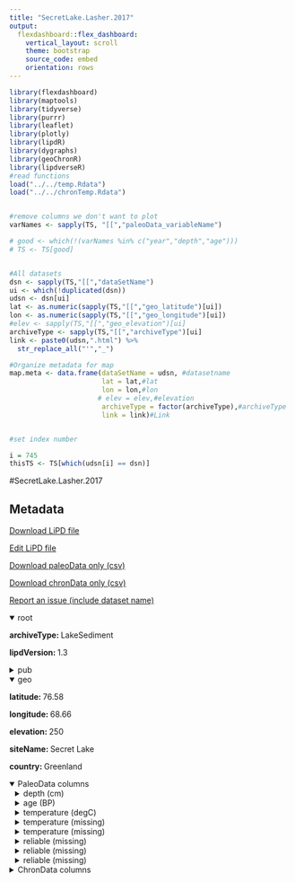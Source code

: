 ```yaml
---
title: "SecretLake.Lasher.2017"
output: 
  flexdashboard::flex_dashboard:
    vertical_layout: scroll
    theme: bootstrap
    source_code: embed
    orientation: rows
---
```


```r
library(flexdashboard)
library(maptools)
library(tidyverse)
library(purrr)
library(leaflet)
library(plotly)
library(lipdR)
library(dygraphs)
library(geoChronR)
library(lipdverseR)
#read functions
load("../../temp.Rdata")
load("../../chronTemp.Rdata")


#remove columns we don't want to plot
varNames <- sapply(TS, "[[","paleoData_variableName")

# good <- which(!(varNames %in% c("year","depth","age")))
# TS <- TS[good]


#All datasets
dsn <- sapply(TS,"[[","dataSetName")
ui <- which(!duplicated(dsn))
udsn <- dsn[ui]
lat <- as.numeric(sapply(TS,"[[","geo_latitude")[ui])
lon <- as.numeric(sapply(TS,"[[","geo_longitude")[ui])
#elev <- sapply(TS,"[[","geo_elevation")[ui]
archiveType <- sapply(TS,"[[","archiveType")[ui]
link <- paste0(udsn,".html") %>% 
  str_replace_all("'","_")

#Organize metadata for map
map.meta <- data.frame(dataSetName = udsn, #datasetname
                       lat = lat,#lat
                       lon = lon,#lon
                      # elev = elev,#elevation
                       archiveType = factor(archiveType),#archiveType
                       link = link)#Link


#set index number

i = 745
thisTS <- TS[which(udsn[i] == dsn)]
```
#SecretLake.Lasher.2017

Metadata {.sidebar}
-------------------------------------
[Download LiPD file](SecretLake.Lasher.2017.lpd)
            

[Edit LiPD file](http://lipd.net/playground?source=http://lipdverse.org/globalHolocene/0_25_5/SecretLake.Lasher.2017.lpd)
            

[Download paleoData only (csv)](SecretLake.Lasher.2017.csv)
            

[Download chronData only (csv)](SecretLake.Lasher.2017-chron.csv)
            

[Report an issue (include dataset name)](https://github.com/nickmckay/LiPDverse/issues)

<details open style="margin-left: 0px">
<summary>root</summary>
<p style="margin-left: 0px"><strong>archiveType: </strong>LakeSediment
<p style="margin-left: 0px"><strong>lipdVersion: </strong>1.3
</details>
<details>
<summary>pub</summary>
<details style="margin-left: 10px">
<summary>pub1</summary>
<p style="margin-left: 10px"><strong>author: </strong>list(list(name = "Lasher, G. Everett"), list(name = "Axford, Yarrow"), list(name = "McFarlin, Jamie M."), list(name = "Kelly, Meredith A."), list(name = "Osterberg, Erich C."), list(name = "Berkelhammer, Max B."))
<p style="margin-left: 10px"><strong>journal: </strong>Quaternary Science Reviews
<p style="margin-left: 10px"><strong>volume: </strong>170
<p style="margin-left: 10px"><strong>title: </strong>Holocene temperatures and isotopes of precipitation in Northwest Greenland recorded in lacustrine organic materials
</details>
<details style="margin-left: 10px">
<summary>pub2</summary>
<p style="margin-left: 10px"><strong>author: </strong>list(list(name = NA))
</details>
</details>
<details open style="margin-left: 0px">
<summary>geo</summary>
<p style="margin-left: 0px"><strong>latitude: </strong>76.58
<p style="margin-left: 0px"><strong>longitude: </strong>68.66
<p style="margin-left: 0px"><strong>elevation: </strong>250
<p style="margin-left: 0px"><strong>siteName: </strong>Secret Lake
<p style="margin-left: 0px"><strong>country: </strong>Greenland
</details>
<details open>
<summary>PaleoData columns</summary>
<details style="margin-left: 10px">
<summary>depth (cm)</summary>
<p style="margin-left: 10px"><strong>TSid: </strong>RqgNJwsC0Ig
<p style="margin-left: 10px"><strong>variableName: </strong>depth
<p style="margin-left: 10px"><strong>units: </strong>cm
</details>
<details style="margin-left: 10px">
<summary>age (BP)</summary>
<p style="margin-left: 10px"><strong>TSid: </strong>Rxv8XgxGs71
<p style="margin-left: 10px"><strong>variableName: </strong>age
<p style="margin-left: 10px"><strong>units: </strong>BP
</details>
<details style="margin-left: 10px">
<summary>temperature (degC)</summary>
<p style="margin-left: 10px"><strong>TSid: </strong>Rv85dcUllsQ
<p style="margin-left: 10px"><strong>variableName: </strong>temperature
<p style="margin-left: 10px"><strong>units: </strong>degC
<p style="margin-left: 10px"><strong>useInGlobalTemperatureAnalysis: </strong>TRUE
<details>
<summary>interpretation</summary>
<details style="margin-left: 20px">
<summary>1</summary>
<p style="margin-left: 20px"><strong>direction: </strong>positive
<p style="margin-left: 20px"><strong>scope: </strong>climate
<p style="margin-left: 20px"><strong>seasonality: </strong>summer and early autumn
<p style="margin-left: 20px"><strong>variable: </strong>T
</details>
</details>
</details>
<details style="margin-left: 10px">
<summary>temperature (missing)</summary>
<p style="margin-left: 10px"><strong>TSid: </strong>R2xzsjjS5NO
<p style="margin-left: 10px"><strong>variableName: </strong>temperature
<p style="margin-left: 10px"><strong>units: </strong>missing
<p style="margin-left: 10px"><strong>useInGlobalTemperatureAnalysis: </strong>FALSE
<details>
<summary>interpretation</summary>
<details style="margin-left: 20px">
<summary>1</summary>
<p style="margin-left: 20px"><strong>direction: </strong>positive
<p style="margin-left: 20px"><strong>scope: </strong>climate
<p style="margin-left: 20px"><strong>seasonality: </strong>summer and early autumn
<p style="margin-left: 20px"><strong>variable: </strong>T
</details>
</details>
</details>
<details style="margin-left: 10px">
<summary>temperature (missing)</summary>
<p style="margin-left: 10px"><strong>TSid: </strong>RlJqSsmhI8R
<p style="margin-left: 10px"><strong>variableName: </strong>temperature
<p style="margin-left: 10px"><strong>units: </strong>missing
<p style="margin-left: 10px"><strong>useInGlobalTemperatureAnalysis: </strong>FALSE
<details>
<summary>interpretation</summary>
<details style="margin-left: 20px">
<summary>1</summary>
<p style="margin-left: 20px"><strong>direction: </strong>positive
<p style="margin-left: 20px"><strong>scope: </strong>climate
<p style="margin-left: 20px"><strong>seasonality: </strong>summer and early autumn
<p style="margin-left: 20px"><strong>variable: </strong>T
</details>
</details>
</details>
<details style="margin-left: 10px">
<summary>reliable (missing)</summary>
<p style="margin-left: 10px"><strong>TSid: </strong>RWMAymx3qkC
<p style="margin-left: 10px"><strong>variableName: </strong>reliable
<p style="margin-left: 10px"><strong>units: </strong>missing
<p style="margin-left: 10px"><strong>useInGlobalTemperatureAnalysis: </strong>FALSE
</details>
<details style="margin-left: 10px">
<summary>reliable (missing)</summary>
<p style="margin-left: 10px"><strong>TSid: </strong>RSwtVMZQfka
<p style="margin-left: 10px"><strong>variableName: </strong>reliable
<p style="margin-left: 10px"><strong>units: </strong>missing
<p style="margin-left: 10px"><strong>useInGlobalTemperatureAnalysis: </strong>FALSE
</details>
<details style="margin-left: 10px">
<summary>reliable (missing)</summary>
<p style="margin-left: 10px"><strong>TSid: </strong>RowqSw7ZhIe
<p style="margin-left: 10px"><strong>variableName: </strong>reliable
<p style="margin-left: 10px"><strong>units: </strong>missing
<p style="margin-left: 10px"><strong>useInGlobalTemperatureAnalysis: </strong>FALSE
</details>
<details>
<summary>ChronData columns</summary>
<details style="margin-left: 10px">
<summary>OriginalDateID ()</summary>
<p style="margin-left: 10px"><strong>TSid: </strong>RztJOwzPvuO
<p style="margin-left: 10px"><strong>variableName: </strong>OriginalDateID
</details>
<details style="margin-left: 10px">
<summary>TopDepthofDate (cm)</summary>
<p style="margin-left: 10px"><strong>TSid: </strong>REUsOxESrax
<p style="margin-left: 10px"><strong>variableName: </strong>TopDepthofDate
<p style="margin-left: 10px"><strong>units: </strong>cm
</details>
<details style="margin-left: 10px">
<summary>BottomDepthofDate (cm)</summary>
<p style="margin-left: 10px"><strong>TSid: </strong>RnodG6mcBAH
<p style="margin-left: 10px"><strong>variableName: </strong>BottomDepthofDate
<p style="margin-left: 10px"><strong>units: </strong>cm
</details>
<details style="margin-left: 10px">
<summary>DateType ()</summary>
<p style="margin-left: 10px"><strong>TSid: </strong>R07tL0TNgJj
<p style="margin-left: 10px"><strong>variableName: </strong>DateType
</details>
<details style="margin-left: 10px">
<summary>DateBP ()</summary>
<p style="margin-left: 10px"><strong>TSid: </strong>RM0UpHROAQd
<p style="margin-left: 10px"><strong>variableName: </strong>DateBP
</details>
<details style="margin-left: 10px">
<summary>Uncertaintyplus ()</summary>
<p style="margin-left: 10px"><strong>TSid: </strong>Rux8mobWwL0
<p style="margin-left: 10px"><strong>variableName: </strong>Uncertaintyplus
</details>
<details style="margin-left: 10px">
<summary>Uncertaintyminus ()</summary>
<p style="margin-left: 10px"><strong>TSid: </strong>RzKzz7FNvhU
<p style="margin-left: 10px"><strong>variableName: </strong>Uncertaintyminus
</details>
<details style="margin-left: 10px">
<summary>IncludeYN ()</summary>
<p style="margin-left: 10px"><strong>TSid: </strong>RbGUPwRofKC
<p style="margin-left: 10px"><strong>variableName: </strong>IncludeYN
</details>
<details style="margin-left: 10px">
<summary>AdditionalNotes ()</summary>
<p style="margin-left: 10px"><strong>TSid: </strong>R7nzrL1oMPj
<p style="margin-left: 10px"><strong>variableName: </strong>AdditionalNotes
</details>

Row {.tabset .tabset-fade}
-----------------------------------------------------------------------

### Sitemap

```r
  map.meta.split <- split(map.meta, map.meta$archiveType)


factpal <- colorFactor("Paired",map.meta$archiveType)
buff <- 15
l <- leaflet() %>% 
  addTiles() %>% 
  fitBounds(map.meta$lon[i]-buff,map.meta$lat[i]-buff,map.meta$lon[i]+buff,map.meta$lat[i]+buff)
  

  
  
names(map.meta.split) %>%
  purrr::walk( function(df) {
    l <<- l %>%
      addMarkers(data=map.meta.split[[df]],
                 lng=~lon, lat=~lat,
                 label=~as.character(archiveType),
                 popup=~paste(str_c('Dataset: <a href="',link,'">',dataSetName,'</a>'),
                                 # str_c("Elevation: ",elev),
                                  str_c("Archive Type: ",archiveType),
                                  sep = "<br>"),
                 group = df,
                 clusterOptions = markerClusterOptions(removeOutsideVisibleBounds = F),
                 labelOptions = labelOptions(noHide = F,
                                             direction = 'auto'))
  })

l %>%
  addLayersControl(position = "bottomleft",
    overlayGroups = names(map.meta.split),
    options = layersControlOptions(collapsed = FALSE,
                                   opacity = 0.8)
  )
```

### Search the LiPDverse (Beta! doesn't work well yet)
```r
#Add google search bar
htmltools::includeHTML("../../googleSearchChunk.html")
```


Row {.tabset .tabset-fade}
-----------------------------------------------------------------------

### temperature (degC)
```r
plotCol(thisTS,ind = 3)
```

### temperature (missing)
```r
plotCol(thisTS,ind = 5)
```

### temperature (missing)
```r
plotCol(thisTS,ind = 7)
```

### reliable (missing)
```r
plotCol(thisTS,ind = 4)
```

### reliable (missing)
```r
plotCol(thisTS,ind = 6)
```

### reliable (missing)
```r
plotCol(thisTS,ind = 8)
```

Row {.tabset .tabset-fade}
-----------------------------------------------------------------------

### OriginalDateID ()
```r
plotCol(chronTS,ind = 1)
```

### TopDepthofDate (cm)
```r
plotCol(chronTS,ind = 2)
```

### BottomDepthofDate (cm)
```r
plotCol(chronTS,ind = 3)
```

### DateType ()
```r
plotCol(chronTS,ind = 4)
```

### DateBP ()
```r
plotCol(chronTS,ind = 5)
```

### Uncertaintyplus ()
```r
plotCol(chronTS,ind = 6)
```

### Uncertaintyminus ()
```r
plotCol(chronTS,ind = 7)
```

### IncludeYN ()
```r
plotCol(chronTS,ind = 8)
```

### AdditionalNotes ()
```r
plotCol(chronTS,ind = 9)
```
